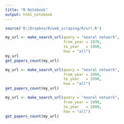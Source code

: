 ```yaml
---
title: "R Notebook"
output: html_notebook
---
```


```r
source('D:/Dropbox/R/web_scraping/R/url.R')

my_url <- make_search_url(query = "neural network", 
                          from_year = 1970, 
                          to_year   = 1980, 
                          how = "all")
my_url
get_papers_count(my_url)
```

```r

my_url <- make_search_url(query = "neural network", 
                          from_year = 1980, 
                          to_year   = 1990, 
                          how = "all")
get_papers_count(my_url)
```

```r
my_url <- make_search_url(query = "neural network", 
                          from_year = 1990, 
                          to_year   = 2000, 
                          how = "all")
get_papers_count(my_url)
```